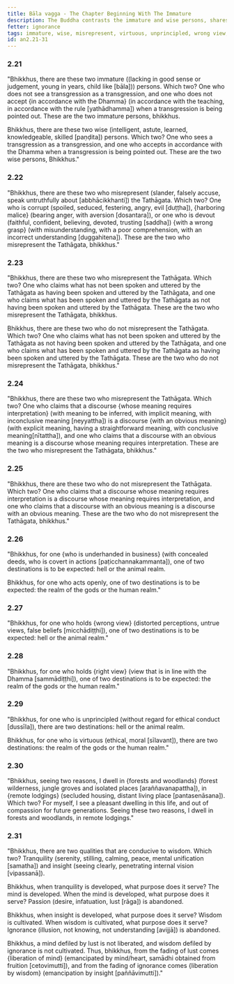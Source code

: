 ```yaml
---
title: Bāla vagga - The Chapter Beginning With The Immature
description: The Buddha contrasts the immature and wise persons, shares on who misrepresents the Buddha, virtuous and unprincipled behavior, wrong and right view, why he dwells in forests and remote lodgings, and the importance of tranquility and insight.
fetter: ignorance
tags: immature, wise, misrepresent, virtuous, unprincipled, wrong view, right view, forest, remote, tranquility, insight, an, an2
id: an2.21-31
---
```


### 2.21

"Bhikkhus, there are these two immature ((lacking in good sense or judgement, young in years, child like [bāla])) persons. Which two? One who does not see a transgression as a transgression, and one who does not accept \{in accordance with the Dhamma} (in accordance with the teaching, in accordance with the rule [yathādhamma]) when a transgression is being pointed out. These are the two immature persons, bhikkhus.

Bhikkhus, there are these two wise (intelligent, astute, learned, knowledgeable, skilled [paṇḍita]) persons. Which two? One who sees a transgression as a transgression, and one who accepts in accordance with the Dhamma when a transgression is being pointed out. These are the two wise persons, Bhikkhus."

### 2.22

"Bhikkhus, there are these two who misrepresent (slander, falsely accuse, speak untruthfully about [abbhācikkhanti]) the Tathāgata. Which two? One who is corrupt (spoiled, seduced, festering, angry, evil [duṭṭha]), \{harboring malice} (bearing anger, with aversion [dosantara]), or one who is devout (faithful, confident, believing, devoted, trusting [saddha]) \{with a wrong grasp} (with misunderstanding, with a poor comprehension, with an incorrect understanding [duggahitena]). These are the two who misrepresent the Tathāgata, bhikkhus."

### 2.23

"Bhikkhus, there are these two who misrepresent the Tathāgata. Which two? One who claims what has not been spoken and uttered by the Tathāgata as having been spoken and uttered by the Tathāgata, and one who claims what has been spoken and uttered by the Tathāgata as not having been spoken and uttered by the Tathāgata. These are the two who misrepresent the Tathāgata, bhikkhus.

Bhikkhus, there are these two who do not misrepresent the Tathāgata. Which two? One who claims what has not been spoken and uttered by the Tathāgata as not having been spoken and uttered by the Tathāgata, and one who claims what has been spoken and uttered by the Tathāgata as having been spoken and uttered by the Tathāgata. These are the two who do not misrepresent the Tathāgata, bhikkhus."

### 2.24

"Bhikkhus, there are these two who misrepresent the Tathāgata. Which two? One who claims that a discourse \{whose meaning requires interpretation} (with meaning to be inferred, with implicit meaning, with inconclusive meaning [neyyattha]) is a discourse \{with an obvious meaning} (with explicit meaning, having a straightforward meaning, with conclusive meaning[nītattha]), and one who claims that a discourse with an obvious meaning is a discourse whose meaning requires interpretation. These are the two who misrepresent the Tathāgata, bhikkhus."

### 2.25

"Bhikkhus, there are these two who do not misrepresent the Tathāgata. Which two? One who claims that a discourse whose meaning requires interpretation is a discourse whose meaning requires interpretation, and one who claims that a discourse with an obvious meaning is a discourse with an obvious meaning. These are the two who do not misrepresent the Tathāgata, bhikkhus."

### 2.26

"Bhikkhus, for one \{who is underhanded in business} (with concealed deeds, who is covert in actions [paṭicchannakammanta]), one of two destinations is to be expected: hell or the animal realm.

Bhikkhus, for one who acts openly, one of two destinations is to be expected: the realm of the gods or the human realm."

### 2.27

"Bhikkhus, for one who holds \{wrong view} (distorted perceptions, untrue views, false beliefs [micchādiṭṭhi]), one of two destinations is to be expected: hell or the animal realm."

### 2.28

"Bhikkhus, for one who holds \{right view} (view that is in line with the Dhamma [sammādiṭṭhi]), one of two destinations is to be expected: the realm of the gods or the human realm."

### 2.29

"Bhikkhus, for one who is unprincipled (without regard for ethical conduct [dussīla]), there are two destinations: hell or the animal realm.

Bhikkhus, for one who is virtuous (ethical, moral [sīlavant]), there are two destinations: the realm of the gods or the human realm."

### 2.30

"Bhikkhus, seeing two reasons, I dwell in \{forests and woodlands} (forest wilderness, jungle groves and isolated places [araññavanapattha]), in \{remote lodgings} (secluded housing, distant living place [pantasenāsana]). Which two? For myself, I see a pleasant dwelling in this life, and out of compassion for future generations. Seeing these two reasons, I dwell in forests and woodlands, in remote lodgings."

### 2.31

"Bhikkhus, there are two qualities that are conducive to wisdom. Which two? Tranquility (serenity, stilling, calming, peace, mental unification [samatha]) and insight (seeing clearly, penetrating internal vision [vipassanā]).

Bhikkhus, when tranquility is developed, what purpose does it serve? The mind is developed. When the mind is developed, what purpose does it serve? Passion (desire, infatuation, lust [rāga]) is abandoned.

Bhikkhus, when insight is developed, what purpose does it serve? Wisdom is cultivated. When wisdom is cultivated, what purpose does it serve? Ignorance (illusion, not knowing, not understanding [avijjā]) is abandoned.

Bhikkhus, a mind defiled by lust is not liberated, and wisdom defiled by ignorance is not cultivated. Thus, bhikkhus, from the fading of lust comes \{liberation of mind} (emancipated by mind/heart, samādhi obtained from fruition [cetovimutti]), and from the fading of ignorance comes \{liberation by wisdom} (emancipation by insight [paññāvimutti])."